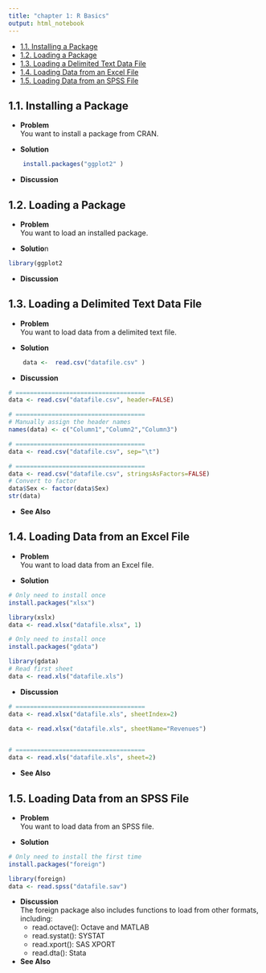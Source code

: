 ```yaml
---
title: "chapter 1: R Basics"
output: html_notebook
---
```

<!-- # Chapter 1. R Basics -->

<!-- toc orderedList:0 depthFrom:1 depthTo:6 -->

- [1.1. Installing a Package](#11-installing-a-package)
- [1.2. Loading a Package](#12-loading-a-package)
- [1.3. Loading a Delimited Text Data File](#13-loading-a-delimited-text-data-file)
- [1.4. Loading Data from an Excel File](#14-loading-data-from-an-excel-file)
- [1.5. Loading Data from an SPSS File](#15-loading-data-from-an-spss-file)

<!-- tocstop -->

## 1.1. Installing a Package
  * **Problem**  
    You want to install a package from CRAN.  

  * **Solution**  
```r
    install.packages("ggplot2" )  
```
  * **Discussion**  

## 1.2. Loading a Package
  * **Problem**  
    You want to load an installed package.  

  * **Solutio**n 
```R
library(ggplot2
```  
  * **Discussion**  

## 1.3. Loading a Delimited Text Data File
  * **Problem**  
    You want to load data from a delimited text file.  

  * **Solution**  
```r
    data <-  read.csv("datafile.csv" )
```
  * **Discussion**  
```R
# ====================================
data <- read.csv("datafile.csv", header=FALSE)

# ====================================
# Manually assign the header names
names(data) <- c("Column1","Column2","Column3")

# ====================================
data <- read.csv("datafile.csv", sep="\t")

# ====================================
data <- read.csv("datafile.csv", stringsAsFactors=FALSE)
# Convert to factor
data$Sex <- factor(data$Sex)
str(data)
```  
  * **See Also**  

## 1.4. Loading Data from an Excel File
  * **Problem**  
    You want to load data from an Excel file.  

  * **Solution**  
```r
# Only need to install once
install.packages("xlsx")

library(xslx)
data <- read.xlsx("datafile.xlsx", 1)
```    
```r
# Only need to install once
install.packages("gdata")

library(gdata)
# Read first sheet
data <- read.xls("datafile.xls")
```  

  * **Discussion**  
```R
# ====================================
data <- read.xlsx("datafile.xls", sheetIndex=2)

data <- read.xlsx("datafile.xls", sheetName="Revenues")


# ====================================
data <- read.xls("datafile.xls", sheet=2)
```


  * **See Also**  

## 1.5. Loading Data from an SPSS File
  * **Problem**  
    You want to load data from an SPSS file.  

  * **Solution**  
```r
# Only need to install the first time
install.packages("foreign")

library(foreign)
data <- read.spss("datafile.sav")  
```
  * **Discussion**  
    The foreign package also includes functions to load from other formats, including:
    * read.octave(): Octave and MATLAB
    * read.systat(): SYSTAT
    * read.xport(): SAS XPORT
    * read.dta(): Stata
  * **See Also**  
